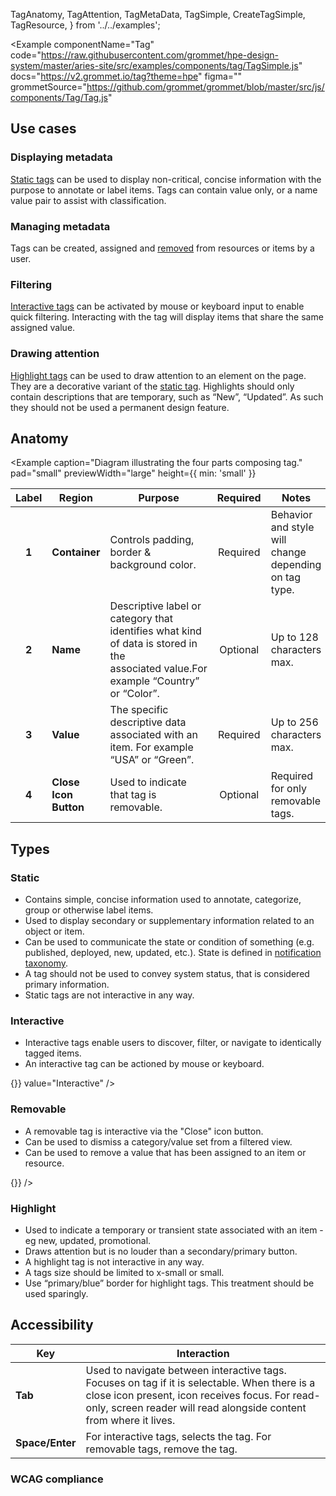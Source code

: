   TagAnatomy,
  TagAttention,
  TagMetaData,
  TagSimple,
  CreateTagSimple,
  TagResource,
} from '../../examples';

<Example
  componentName="Tag"
  code="https://raw.githubusercontent.com/grommet/hpe-design-system/master/aries-site/src/examples/components/tag/TagSimple.js"
  docs="https://v2.grommet.io/tag?theme=hpe"
  figma=""
  grommetSource="https://github.com/grommet/grommet/blob/master/src/js/components/Tag/Tag.js"
>
  <TagSimple />
</Example>

## Use cases

### Displaying metadata

[Static tags](/components/tag#static) can be used to display non-critical, concise information with the purpose to annotate or label items. Tags can contain value only, or a name value pair to assist with classification.

<Example code="https://raw.githubusercontent.com/grommet/hpe-design-system/master/aries-site/src/examples/components/tag/TagMetaData.js">
  <TagMetaData />
</Example>

### Managing metadata

Tags can be created, assigned and [removed](/components/tag#removable) from resources or items by a user.

<Example code="https://raw.githubusercontent.com/grommet/hpe-design-system/master/aries-site/src/examples/components/tag/CreateTagSimple.js">
  <CreateTagSimple />
</Example>

### Filtering

[Interactive tags](/components/tag#interactive) can be activated by mouse or keyboard input to enable quick filtering.
Interacting with the tag will display items that share the same assigned value.

<Example code="https://raw.githubusercontent.com/grommet/hpe-design-system/master/aries-site/src/examples/components/tag/TagResource.js">
  <TagResource />
</Example>

### Drawing attention

[Highlight tags](/components/tag#highlight) can be used to draw attention to an element on the page. They are a decorative variant of the [static tag](/components/tag#static). Highlights should only contain descriptions that are temporary, such as “New”,
“Updated”. As such they should not be used a permanent design feature.

<Example code="https://raw.githubusercontent.com/grommet/hpe-design-system/master/aries-site/src/examples/components/tag/TagAttention.js">
  <TagAttention />
</Example>

## Anatomy

<Example
  caption="Diagram illustrating the four parts composing tag."
  pad="small"
  previewWidth="large"
  height={{ min: 'small' }}
>
  <TagAnatomy />
</Example>

| Label | Region                | Purpose                                                                                                                             | Required | Notes                                                 |
| :---: | --------------------- | ----------------------------------------------------------------------------------------------------------------------------------- | :------: | ----------------------------------------------------- |
| **1** | **Container**         | Controls padding, border & background color.                                                                                        | Required | Behavior and style will change depending on tag type. |
| **2** | **Name**              | Descriptive label or category that identifies what kind of data is stored in the associated value.For example “Country” or “Color”. | Optional | Up to 128 characters max.                             |
| **3** | **Value**             | The specific descriptive data associated with an item. For example “USA” or “Green”.                                                | Required | Up to 256 characters max.                             |
| **4** | **Close Icon Button** | Used to indicate that tag is removable.                                                                                             | Optional | Required for only removable tags.                     |

## Types

### Static

- Contains simple, concise information used to annotate, categorize, group or otherwise label items.
- Used to display secondary or supplementary information related to an object or item.
- Can be used to communicate the state or condition of something (e.g. published, deployed, new, updated, etc.). State is defined in [notification taxonomy](/components/notification#taxonomy).
- A tag should not be used to convey system status, that is considered primary information.
- Static tags are not interactive in any way.

<Example horizontalLayout height="auto">
  <Tag alignSelf="start" value="Static" />
</Example>

### Interactive

- Interactive tags enable users to discover, filter, or navigate to identically tagged items.
- An interactive tag can be actioned by mouse or keyboard.

<Example horizontalLayout height="auto">
  <Tag alignSelf="start" onClick={() => {}} value="Interactive" />
</Example>

### Removable

- A removable tag is interactive via the "Close" icon button.
- Can be used to dismiss a category/value set from a filtered view.
- Can be used to remove a value that has been assigned to an item or resource.

<Example horizontalLayout height="auto">
  <Tag alignSelf="start" value="Removable" onRemove={() => {}} />
</Example>

### Highlight

- Used to indicate a temporary or transient state associated with an item - eg new, updated, promotional.
- Draws attention but is no louder than a secondary/primary button.
- A highlight tag is not interactive in any way.
- A tags size should be limited to x-small or small.
- Use “primary/blue” border for highlight tags. This treatment should be used sparingly.

<Example horizontalLayout height="auto">
  <Tag alignSelf="start" border={{ color: 'blue' }} value="Highlight" />
</Example>

## Accessibility

| Key             | Interaction                                                                                                                                                                                                           |
| --------------- | --------------------------------------------------------------------------------------------------------------------------------------------------------------------------------------------------------------------- |
| **Tab**         | Used to navigate between interactive tags. Focuses on tag if it is selectable. When there is a close icon present, icon receives focus. For read-only, screen reader will read alongside content from where it lives. |
| **Space/Enter** | For interactive tags, selects the tag. For removable tags, remove the tag.                                                                                                                                            |

### WCAG compliance

<AccessibilitySection title="tag" />